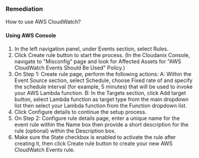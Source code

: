 ### Remediation

How to use AWS CloudWatch?

#### Using AWS Console

1. In the left navigation panel, under Events section, select Rules.
2. Click Create rule button to start the process.
    (In the Cloudanix Console, navigate to "Misconfig" page and look for Affected Assets for "AWS CloudWatch Events Should Be Used" Policy.)
3. On Step 1: Create rule page, perform the following actions:
  A: Within the Event Source section, select Schedule, choose Fixed rate of and specify the schedule interval (for example, 5 minutes) that will be used to invoke your AWS Lambda function.
  B: In the Targets section, click Add target button, select Lambda function as target type from the main dropdown list then select your Lambda function from the Function dropdown list.
4. Click Configure details to continue the setup process.
5. On Step 2: Configure rule details page, enter a unique name for the event rule within the Name box then provide a short description for the rule (optional) within the Description box.
6. Make sure the State checkbox is enabled to activate the rule after creating it, then click Create rule button to create your new AWS CloudWatch Events rule.


